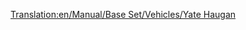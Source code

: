 [[Translation:en/Manual/Base Set/Vehicles/Yate Haugan]]

{{fr/Avion|Nom=Yate Haugan
|Image=[[File:en/BAC-AërospatialConcorde.png|Yate Haugan]]
|Coût=153 808 (307 616)
|Vitesse=2330 km/h (1448 MPH)
|Entretien=7 031 (14 062) 	
|Conception=1968
|Vie=25
|Capacité=100 passagers & 20 sacs de courrier
|Description=Le premier avion supersonique. Prix astronomique, avec une maintenance très coûteuse. Utile pour des trajets traversant la carte, ou de coin à coin.
|Réalité=[https://www.wikipedia.org/wiki/fr:Concorde BAC-Aérospatiale Concorde]
}}
